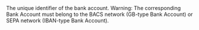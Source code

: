   

  
<ParamField body="BankAccountId" type="string" required>     
The unique identifier of the bank account.  
Warning: The corresponding Bank Account must belong to the BACS network (GB-type Bank Account) or SEPA network (IBAN-type Bank Account).   

<Expandable title="properties">  

</Expandable> 
</ParamField>